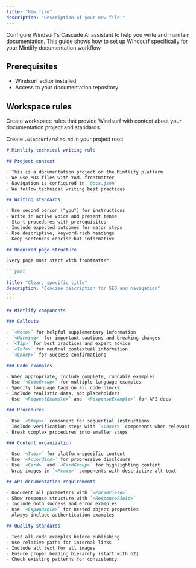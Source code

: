 ```yaml
---
title: "New file"
description: "Description of your new file."
---
```


Configure Windsurf's Cascade AI assistant to help you write and maintain documentation. This guide shows how to set up Windsurf specifically for your Mintlify documentation workflow.

## Prerequisites

- Windsurf editor installed
- Access to your documentation repository

## Workspace rules

Create workspace rules that provide Windsurf with context about your documentation project and standards.

Create `.windsurf/rules.md` in your project root:

````markdown
# Mintlify technical writing rule

## Project context

- This is a documentation project on the Mintlify platform
- We use MDX files with YAML frontmatter  
- Navigation is configured in `docs.json`
- We follow technical writing best practices

## Writing standards

- Use second person ("you") for instructions
- Write in active voice and present tense
- Start procedures with prerequisites
- Include expected outcomes for major steps
- Use descriptive, keyword-rich headings
- Keep sentences concise but informative

## Required page structure

Every page must start with frontmatter:

```yaml
---
title: "Clear, specific title"
description: "Concise description for SEO and navigation"
---
```

## Mintlify components

### Callouts

- `<Note>` for helpful supplementary information
- `<Warning>` for important cautions and breaking changes
- `<Tip>` for best practices and expert advice  
- `<Info>` for neutral contextual information
- `<Check>` for success confirmations

### Code examples

- When appropriate, include complete, runnable examples
- Use `<CodeGroup>` for multiple language examples
- Specify language tags on all code blocks
- Include realistic data, not placeholders
- Use `<RequestExample>` and `<ResponseExample>` for API docs

### Procedures

- Use `<Steps>` component for sequential instructions
- Include verification steps with `<Check>` components when relevant
- Break complex procedures into smaller steps

### Content organization

- Use `<Tabs>` for platform-specific content
- Use `<Accordion>` for progressive disclosure
- Use `<Card>` and `<CardGroup>` for highlighting content
- Wrap images in `<Frame>` components with descriptive alt text

## API documentation requirements

- Document all parameters with `<ParamField>` 
- Show response structure with `<ResponseField>`
- Include both success and error examples
- Use `<Expandable>` for nested object properties
- Always include authentication examples

## Quality standards

- Test all code examples before publishing
- Use relative paths for internal links
- Include alt text for all images
- Ensure proper heading hierarchy (start with h2)
- Check existing patterns for consistency
````